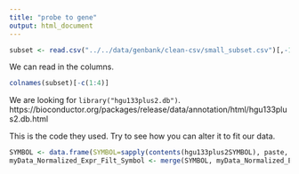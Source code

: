 ```yaml
---
title: "probe to gene"
output: html_document
---
```


```r
subset <- read.csv("../../data/genbank/clean-csv/small_subset.csv")[,-1]
```

We can read in the columns.

```r
colnames(subset)[-c(1:4)]
```

We are looking for `library("hgu133plus2.db")`.
https://bioconductor.org/packages/release/data/annotation/html/hgu133plus2.db.html

This is the code they used. Try to see how you can alter it to fit our data.

```r
SYMBOL <- data.frame(SYMBOL=sapply(contents(hgu133plus2SYMBOL), paste, collapse=", ") )
myData_Normalized_Expr_Filt_Symbol <- merge(SYMBOL, myData_Normalized_Expr_Filt, by.x=0, by.y=0, all.y=T) row.names(myData_Normalized_Expr_Filt_Symbol) <- myData_Normalized_Expr_Filt_Symbol[,1] myData_Normalized_Expr_Filt_Symbol <- myData_Normalized_Expr_Filt_Symbol[,-1]
```